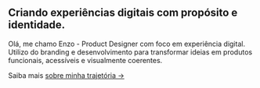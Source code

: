 
<section class="flex flex-col gap-4">
<ProfileCarousel client:load />
  <h1 class="text-2xl font-semibold principal">
    Criando experiências digitais com propósito e identidade.
  </h1>
<div className="flex flex-col gap-2 text-neutral-300">

Olá, me chamo Enzo - Product Designer com foco em experiência digital. Utilizo do branding e desenvolvimento para transformar ideias em produtos funcionais, acessíveis e visualmente coerentes.
 
Saiba mais <a href="/sobre" className="principal">sobre minha trajetória →</a>

</div>
  <Redes />
</section>
